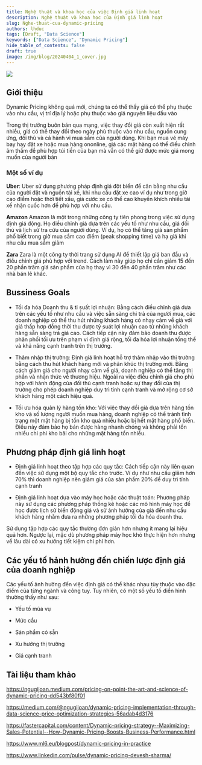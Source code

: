 ---
title: Nghệ thuật và khoa học của việc Định giá linh hoạt
description: Nghệ thuật và khoa học của Định giá linh hoạt
slug: Nghe-thuat-cua-dynamic-pricing
authors: lhduc
tags: [Draft, "Data Science"]
keywords: ["Data Science", "Dynamic Pricing"]
hide_table_of_contents: false
draft: true
image: /img/blog/20240404_1_cover.jpg
---

![](cover.jpg)

## Giới thiệu

Dynamic Pricing không quá mới, chúng ta có thể thấy giá có thể phụ thuộc vào nhu cầu, vị trí địa lý hoặc phụ thuộc vào giá nguyên liệu đầu vào

Trong thị trường buôn bán qua mạng, việc thay đổi giá còn xuất hiện rất nhiều, giá có thể thay đổi theo ngày phù thuộc vào nhu cầu, nguồn cung ứng, 
đối thủ và cả hành vi mua sắm của người dùng. Khi bạn mua vé máy bay hay đặt xe hoặc mua hàng ononline, giá các mặt hàng có thể điều chỉnh âm thầm
để phù hợp túi tiền của bạn mà vẫn có thể giữ được mức giá mong muốn của người bán

###  Một số ví dụ

**Uber**: Uber sử dụng phương pháp định giá đột biến để cân bằng nhu cầu của người đặt và nguồn tài xế, khi nhu cầu đặt xe cao ví dụ như trong giờ cao điểm
hoặc thời tiết xấu, giá cước xe có thể cao khuyến khích nhiều tài xế nhận cuốc hơn để phù hợp với nhu cầu. 

**Amazon** Amazon là một trong những công ty tiên phong trong việc sử dụng định giá động. Họ điều chỉnh giá dựa trên các yếu tố như nhu cầu, giá đối thú và lịch
sử tra cứu của người dùng. Ví dụ, họ có thể tăng giá sản phẩm phố biết trong giờ mua sắm cao điểm (peak shopping time) và hạ giá khi nhu cầu mua sắm giảm

**Zara** Zara là một công ty thời trang sử dụng AI để thiết lập giá ban đầu và điều chỉnh giá phù hợp với trend. Cách làm này giúp họ chỉ cần giảm 15 đến 20 phần
trăm giá sản phẩm của họ thay vì 30 đến 40 phần trăm như các nhà bán lẻ khác.


## Bussiness Goals 

- Tối đa hóa Doanh thu & tỉ suất lợi nhuận: Bằng cách điều chỉnh giá dựa trên các yếu tố như nhu cầu và việc sẵn sàng chi trả của người mua, các doanh nghiệp có 
thể thu hút những khách hàng có nhạy cảm về giá với giá thấp hơp đồng thời thu được tỷ suát lợi nhuận cao từ những khách hàng sẵn sàng trả giá cao. Cách tiếp cận 
này đảm bảo doanh thu được phân phối tối ưu trên phạm vi định giá rộng, tối đa hóa lợi nhuận tổng thể và khả năng cạnh tranh trên thị trường.

- Thâm nhập thị trường: Định giá linh hoạt hỗ trợ thâm nhập vào thị trường bằng cách thu hút khách hàng mới và phân khúc thị trường mới. Bằng cách giảm giá cho người
nhạy cảm về giá, doanh nghiệp có thể tăng thị phần và nhận thức về thương hiệu. Ngoài ra việc điều chỉnh giá cho phù hợp với hành động của đối thủ cạnh tranh hoặc sự
thay đổi của thị trường cho phép doanh nghiệp duy trì tính cạnh tranh và mở rộng cơ sở khách hàng một cách hiệu quả. 

- Tối ưu hóa quản lý hàng tồn kho: Với việc thay đổi giá dựa trên hàng tồn kho và số lượng người muốn mua hàng, doanh nghiệp có thể tránh tình trạng một mặt hàng bị
tồn kho quá nhiều hoặc bị hết mặt hàng phổ biến. Điều này đảm bảo họ bán được hàng nhanh chóng và không phải tốn nhiều chi phi kho bãi cho những mặt hàng tồn nhiều.

## Phương pháp định giá linh hoạt

- Định giá linh hoạt theo tập hợp các quy tắc: Cách tiếp cận này liên quan đến việc sử dụng một bộ quy tắc cho trước. Ví dụ như nhu cầu giảm hơn 70% thì doanh nghiệp nên
giảm giá của sản phẩm 20% để duy trì tính cạnh tranh

- Định giá linh hoạt dựa vào máy học hoặc các thuật toán: Phương pháp này sử dụng các phương pháp thống kê hoặc các mô hình máy học để học được lịch sử biến động giá 
và sử ảnh hưởng của giá đến nhu cầu khách hàng nhằm đưa ra những phương pháp tối đa hóa doanh thu. 

Sử dụng tập hợp các quy tắc thường đơn giản hơn nhưng ít mang lại hiệu quả hơn. Ngược lại, mặc dù phương pháp máy học khó thực hiện hơn nhưng về lâu dài có xu hướng tiết
kiệm chi phí hơn.

## Các yếu tố hảnh hưởng đến chiến lược định giá của doanh nghiệp

Các yếu tố ảnh hưởng đến việc định giá có thể khác nhau tùy thuộc vào đặc điểm của từng ngành và công tuy. Tuy nhiên, có một số yếu tố điển hình thường thấy như sau:

- Yếu tố mùa vụ

- Mức cầu

- Sản phẩm có sẵn

- Xu hướng thị trường

- Giá cạnh tranh

## Tài liệu tham khảo

https://ngugijoan.medium.com/pricing-on-point-the-art-and-science-of-dynamic-pricing-dd543bf80f01

https://medium.com/@ngugijoan/dynamic-pricing-implementation-through-data-science-price-optimization-strategies-56adab4d3176

https://fastercapital.com/content/Dynamic-pricing-strategy--Maximizing-Sales-Potential--How-Dynamic-Pricing-Boosts-Business-Performance.html

https://www.ml6.eu/blogpost/dynamic-pricing-in-practice

https://www.linkedin.com/pulse/dynamic-pricing-devesh-sharma/